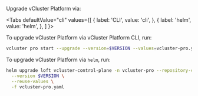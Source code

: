 
Upgrade vCluster Platform via:

<Tabs
  defaultValue="cli"
  values={[
    { label: 'CLI', value: 'cli', },
    { label: 'helm', value: 'helm', },
  ]
}>
<TabItem value="cli">

To upgrade vCluster Platform via vCluster Platform CLI, run:

```bash
vcluster pro start --upgrade --version=$VERSION --values=vcluster-pro.yaml
```

</TabItem>
<TabItem value="helm">

To upgrade vCluster Platform via `helm`, run:

```bash
helm upgrade loft vcluster-control-plane -n vcluster-pro --repository-config '' --repo https://charts.loft.sh \
  --version $VERSION \
  --reuse-values \
  -f vcluster-pro.yaml
```

</TabItem>
</Tabs>
